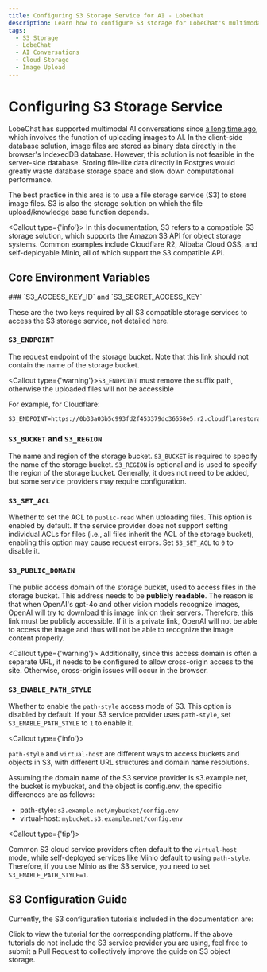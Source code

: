 ```yaml
---
title: Configuring S3 Storage Service for AI - LobeChat
description: Learn how to configure S3 storage for LobeChat's multimodal AI conversations.
tags:
  - S3 Storage
  - LobeChat
  - AI Conversations
  - Cloud Storage
  - Image Upload
---
```

# Configuring S3 Storage Service

LobeChat has supported multimodal AI conversations since [a long time ago](https://x.com/lobehub/status/1724289575672291782), which involves the function of uploading images to AI. In the client-side database solution, image files are stored as binary data directly in the browser's IndexedDB database. However, this solution is not feasible in the server-side database. Storing file-like data directly in Postgres would greatly waste database storage space and slow down computational performance.

The best practice in this area is to use a file storage service (S3) to store image files. S3 is also the storage solution on which the file upload/knowledge base function depends.

<Callout type={'info'}>
In this documentation, S3 refers to a compatible S3 storage solution, which supports the Amazon S3 API for object storage systems. Common examples include Cloudflare R2, Alibaba Cloud OSS, and self-deployable Minio, all of which support the S3 compatible API.
</Callout>

## Core Environment Variables

<Steps>
  ### `S3_ACCESS_KEY_ID` and `S3_SECRET_ACCESS_KEY`

  These are the two keys required by all S3 compatible storage services to access the S3 storage service, not detailed here.

  ### `S3_ENDPOINT`

  The request endpoint of the storage bucket. Note that this link should not contain the name of the storage bucket.

  <Callout type={'warning'}>`S3_ENDPOINT` must remove the suffix path, otherwise the uploaded files will not be accessible</Callout>

  For example, for Cloudflare:

  ```shell
  S3_ENDPOINT=https://0b33a03b5c993fd2f453379dc36558e5.r2.cloudflarestorage.com
  ```

  ### `S3_BUCKET` and `S3_REGION`

  The name and region of the storage bucket. `S3_BUCKET` is required to specify the name of the storage bucket. `S3_REGION` is optional and is used to specify the region of the storage bucket. Generally, it does not need to be added, but some service providers may require configuration.

  ### `S3_SET_ACL`

  Whether to set the ACL to `public-read` when uploading files. This option is enabled by default. If the service provider does not support setting individual ACLs for files (i.e., all files inherit the ACL of the storage bucket), enabling this option may cause request errors. Set `S3_SET_ACL` to `0` to disable it.

  ### `S3_PUBLIC_DOMAIN`

  The public access domain of the storage bucket, used to access files in the storage bucket. This address needs to be **publicly readable**. The reason is that when OpenAI's gpt-4o and other vision models recognize images, OpenAI will try to download this image link on their servers. Therefore, this link must be publicly accessible. If it is a private link, OpenAI will not be able to access the image and thus will not be able to recognize the image content properly.

  <Callout type={'warning'}>
    Additionally, since this access domain is often a separate URL, it needs to be configured to allow cross-origin access to the site. Otherwise, cross-origin issues will occur in the browser.
 
</Callout>

  ### `S3_ENABLE_PATH_STYLE`

  Whether to enable the `path-style` access mode of S3. This option is disabled by default. If your S3 service provider uses `path-style`, set `S3_ENABLE_PATH_STYLE` to `1` to enable it.

  <Callout type={'info'}>

  `path-style` and `virtual-host` are different ways to access buckets and objects in S3, with different URL structures and domain name resolutions.

  Assuming the domain name of the S3 service provider is s3.example.net, the bucket is mybucket, and the object is config.env, the specific differences are as follows:
  - path-style: `s3.example.net/mybucket/config.env`
  - virtual-host: `mybucket.s3.example.net/config.env`

 
</Callout>

  <Callout type={'tip'}>

  Common S3 cloud service providers often default to the `virtual-host` mode, while self-deployed services like Minio default to using `path-style`. Therefore, if you use Minio as the S3 service, you need to set `S3_ENABLE_PATH_STYLE=1`.

 
</Callout>

</Steps>

## S3 Configuration Guide

Currently, the S3 configuration tutorials included in the documentation are:

<Cards>
  <Card href={'/en/docs/self-hosting/advanced/s3/cloudflare-r2'} title={'Cloudflare R2'} />
  <Card href={'/en/docs/self-hosting/advanced/s3/tencent-cloud'} title={'Tencent Cloud COS'} />
</Cards>

Click to view the tutorial for the corresponding platform. If the above tutorials do not include the S3 service provider you are using, feel free to submit a Pull Request to collectively improve the guide on S3 object storage.

